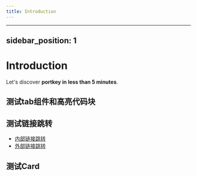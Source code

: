 ```yaml
---
title: Introduction
---
```


***

## sidebar\_position: 1

# Introduction

Let's discover **portkey in less than 5 minutes**.

## 测试tab组件和高亮代码块

<Tabs>
  <TabItem label="TS" children="TS" value="ts" />

  <TabItem label="python" value="python" children="Python代码" />
</Tabs>

## 测试链接跳转

* [内部链接跳转](/docs/SDKs/coreSDK/ "")
* [外部链接跳转](https://docusaurus.io/docs "")

## 测试Card
